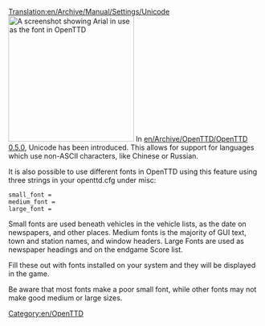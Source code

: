 [[Translation:en/Archive/Manual/Settings/Unicode]]
[[File:en/Archive/Manual/Settings/Arialunicode.png|thumb|right|250px|A screenshot showing Arial in use as the font in OpenTTD]]
In [[en/Archive/OpenTTD/OpenTTD 0.5.0]], Unicode has been introduced. This allows for support for languages which use non-ASCII characters, like Chinese or Russian.

It is also possible to use different fonts in OpenTTD using this feature using three strings in your openttd.cfg under misc:

<pre>small_font =
medium_font =
large_font =</pre>

Small fonts are used beneath vehicles in the vehicle lists, as the date on newspapers, and other places.
Medium fonts is the majority of GUI text, town and station names, and window headers.
Large Fonts are used as newspaper headings and on the endgame Score list.

Fill these out with fonts installed on your system and they will be displayed in the game.

Be aware that most fonts make a poor small font, while other fonts may not make good medium or large sizes.

[[Category:en/OpenTTD]]